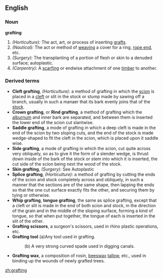 ==English==

===Noun===
'''grafting'''

#''(Horticulture):'' The act, art, or process of inserting [[graft]]s.
#''(Nautical):'' The act or method of [[weaving]] a cover for a ring, [[rope end]], etc.
#''(Surgery):'' The transplanting of a portion of flesh or skin to a denuded surface; autoplastic.
#''(Carpentry):'' A [[scarfing]] or endwise attachment of one [[timber]] to another.

===Derived terms===
*'''Cleft grafting''', ''(Horticulture):'' a method of grafting in which the [[scion]] is placed in a [[cleft]] or slit in the stock or stump made by sawing off a branch, usually in such a manaer that its bark evenly joins that of the [[stock]].
*'''Crown grafting''', or '''Rind grafting''', a method of grafting which the [[alburnum]] and inner bark are separated, and between them is inserted the lower end of the scion cut slantwise. 
*'''Saddle grafting''', a mode of grafting in which a deep cleft is made in the end of the scion by two sloping cuts, and the end of the stock is made  wedge-shaped to fit the cleft in the scion, which is placed upon it saddle wise. 
*'''Side grafting''', a mode of grafting in which the scion, cut quite across very obliquely, so as to give it the form of a slender wedge, is thrust down inside of the bark of the stock or stem into which it is inserted, the cut side of the scion being next the wood of the stock.
*'''Skin grafting''', ''(Surgery):'' See Autoplastic 
*'''Splice grafting''', ''(Horticulture):'' a method of grafting by cutting the ends of the scion and stock completely across and obliquely, in such a manner that the sections are of the same shape, then lapping the ends so that the one cut surface exactly fits the other, and securing them by tying or otherwise.
*'''Whip grafting''', '''tongue grafting''', the same as splice grafting, except that a cleft or slit is made in the end of both scion and stock, in the direction of the grain and in the middle of the sloping surface, forming a kind of tongue, so that when put together, the tongue of each is inserted in the slit of the other.
*'''Grafting scissors''', a surgeon's scissors, used in rhino plastic operations, etc.
*'''Grafting tool''' (a)Any tool used in grafting.
*:(b) A very strong curved spade used in digging canals.
*'''Grafting wax''', a composition of rosin, [[beeswax]] [[tallow]], etc., used in binding up the wounds of newly grafted trees.

[[zh:grafting]]